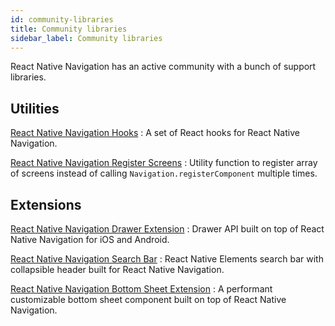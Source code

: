 ```yaml
---
id: community-libraries
title: Community libraries
sidebar_label: Community libraries
---
```


React Native Navigation has an active community with a bunch of support libraries.

## Utilities

[React Native Navigation Hooks](https://github.com/underscopeio/react-native-navigation-hooks) :
A set of React hooks for React Native Navigation.

[React Native Navigation Register Screens](https://github.com/karlmarxlopez/react-native-navigation-register-screens) : 
Utility function to register array of screens instead of calling `Navigation.registerComponent` multiple times.

## Extensions

[React Native Navigation Drawer Extension](https://github.com/lukebrandonfarrell/react-native-navigation-drawer-extension) :
Drawer API built on top of React Native Navigation for iOS and Android. 

[React Native Navigation Search Bar](https://github.com/lukebrandonfarrell/react-native-navigation-search-bar) :
React Native Elements search bar with collapsible header built for React Native Navigation.

[React Native Navigation Bottom Sheet Extension](https://github.com/CursedWizard/react-native-navigation-bottom-sheet) :
A performant customizable bottom sheet component built on top of React Native Navigation.
